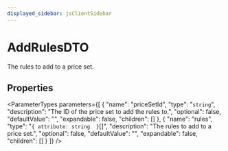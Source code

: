 ```yaml
---
displayed_sidebar: jsClientSidebar
---
```



# AddRulesDTO

The rules to add to a price set.

## Properties

<ParameterTypes parameters={[
  {
    "name": "priceSetId",
    "type": "`string`",
    "description": "The ID of the price set to add the rules to.",
    "optional": false,
    "defaultValue": "",
    "expandable": false,
    "children": []
  },
  {
    "name": "rules",
    "type": "``{ attribute: string  }``[]",
    "description": "The rules to add to a price set.",
    "optional": false,
    "defaultValue": "",
    "expandable": false,
    "children": []
  }
]} />
